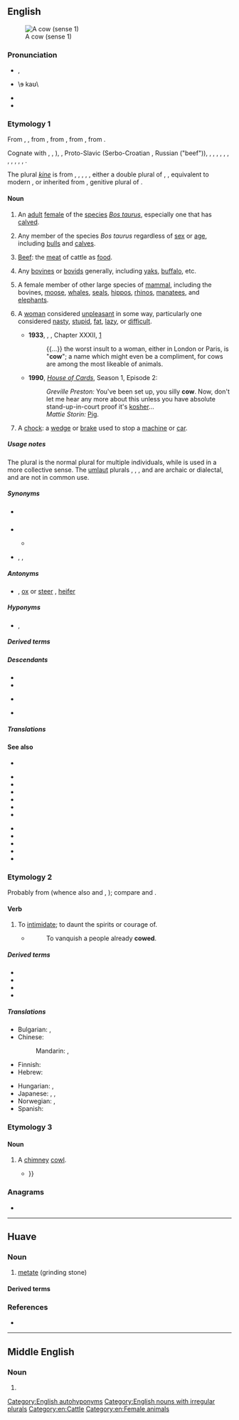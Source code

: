 {{also|COW}}
==English==
[[Image:Koe in weiland bij Gorssel.JPG|thumb|A cow (sense 1)]]

===Pronunciation===
* {{enPR|kou}}, {{IPA|en|/kaʊ/}}
* {{audio|en|en-uk-a cow.ogg|Audio (UK)}} \ɘ kaʊ\
* {{audio|en|en-us-cow.ogg|Audio (US)}}
* {{rhymes|en|aʊ}}

===Etymology 1===
From {{inh|en|enm|cou}}, {{m|enm|cu}}, from {{inh|en|ang|cū||cow}}, from {{inh|en|gmw-pro|*kū}}, from {{inh|en|gem-pro|*kūz||cow}}, from {{inh|en|ine-pro|*gʷṓws||cow}}. 

Cognate with {{cog|sa|गो}}, {{cog|grc|βοῦς}}, {{cog|fa|گاو|tr=gāv}}), {{cog|lv|govs||cow}}, Proto-Slavic {{m|sla-pro|*govędo}} (Serbo-Croatian {{m|sh|govedo}}, Russian {{m|ru|говядина}} ("beef")), {{cog|sco|coo||cow}}, {{cog|frr|ko}}, {{m|frr|kø||cow}}, {{cog|fy|ko||cow}}, {{cog|nl|koe||cow}}, {{cog|nds|Koh|Koh, Koo, Kau|cow}}, {{cog|de|Kuh||cow}}, {{cog|sv|ko||cow}}, {{cog|no|ku||cow}}, {{cog|is|kýr||cow}}, {{cog|la|bōs||ox, bull, cow}}, {{cog|hy|կով||cow}}.

<!--Moved from [[kine]].-->The plural ''[[kine]]'' is from {{inh|en|enm|kyne}}, {{m|enm|kyn}}, {{m|enm|kuin}}, {{m|enm|kiin}}, {{m|enm|kien|t=cows}}, either a double plural of {{cog|enm|ky}}, {{m|enm|kye|t=cows}}, equivalent to modern {{suffix|en|kye|en|pos=noun plural|nocat=1}}, or inherited from {{inh|en|ang|cȳna|t=cows', of cows}}, genitive plural of {{m|ang|cū|t=cow}}.

====Noun====
{{wikipedia}}
{{en-noun|s|cattle|kine}} {{qualifier|see usage notes}}

# {{lb|en|properly}} An [[adult]] [[female]] of the [[species]] ''[[Bos taurus]]'', especially one that has [[calved]].
#: {{ux|en|'''Cow''' milk is the most common form of milk in Europe.}}
# {{lb|en|formerly inexact but now common}} Any member of the species ''Bos taurus'' regardless of [[sex]] or [[age]], including [[bull]]s and [[calf|calves]].
# {{lb|en|uncommon}} [[beef|Beef]]: the [[meat]] of cattle as [[food]].
#: {{ux|en|The only meat I eat is '''cow'''.}}
# {{lb|en|uncommon}} Any [[bovine]]s or [[bovid]]s generally, including [[yak]]s, [[buffalo]], etc.
# {{lb|en|biology}} A female member of other large species of [[mammal]], including the bovines, [[moose]], [[whale]]s, [[seal]]s, [[hippo]]s, [[rhino]]s, [[manatee]]s, and [[elephant]]s.
# {{lb|en|derogatory|UK|AU|informal}} A [[woman]] considered [[unpleasant]] in some way, particularly one considered [[nasty]], [[stupid]], [[fat]], [[lazy]], or [[difficult]].
#* '''1933''', {{w|George Orwell}}, ''{{w|Down and Out in Paris and London}}'', Chapter XXXII, [http://www.gutenberg.net.au/ebooks01/0100171h.html]
#*: {{...}} the worst insult to a woman, either in London or Paris, is "'''cow'''"; a name which might even be a compliment, for cows are among the most likeable of animals.
#* '''1990''', ''[[w:House of Cards (UK TV show)|House of Cards]]'', Season 1, Episode 2:
#*: ''Greville Preston:'' You've been set up, you silly '''cow'''. Now, don't let me hear any more about this unless you have absolute stand-up-in-court proof it's [[kosher]]...<br>''Mattie Storin:'' [[pig|Pig]].
# {{lb|en|mining}} A [[chock]]: a [[wedge]] or [[brake]] used to stop a [[machine]] or [[car]].

=====Usage notes=====
The plural {{m|en|cows}} is the normal plural for multiple individuals, while {{m|en|cattle}} is used in a more collective sense. The [[umlaut]] plurals {{m|en|kee}}, {{m|en|kie}}, {{m|en|kine}}, {{m|en|ky}} and {{m|en|kye}} are archaic or dialectal, and are not in common use.

=====Synonyms=====
* {{sense|derogatory: despicable woman}} {{l|en|bitch}}
* {{sense|female animal}}
** {{sense|female dolphin}} {{l|en|dolphinet}} {{q|archaic}}
* {{sense|informal: anything annoyingly difficult}} {{l|en|bastard}}, {{l|en|bitch}}, {{l|en|bugger}} {{qualifier|UK}}

=====Antonyms=====
* {{sense|female domesticated ox or other bovine}} {{l|en|bull}} {{qualifier|male, uncastrated}}, [[ox]] or [[steer]] {{qualifier|male, castrated}}, [[heifer]] {{qualifier|female, immature}}

=====Hyponyms=====
* {{sense|young or little}} {{l|en|cowlet}}, {{l|en|cowling}}

=====Derived terms=====
{{der3|en
|ant cow
|anticow
|bell cow
|black cow
|bulls and cows
|cash cow
|cat-cow
|cowbell
|cowberry
|cow bingo
|cowbird
|cow bite
|cowboy
|cowcatcher
|cow chip
|cow-clicker
|cow cocky
|cow cod soup
|cow corner
|cow creamer
|cowdom
|cowdung
|cow elephant
|cow-eyed
|cow eyes
|cowfinch
|cowfish
|cowflesh
|cowfoot
|cowfucker
|cowgal
|cowgirl
|cowhand
|cowhearted
|cowheel
|cowherb
|{{l|en|cowherd}}, {{l|en|cowherder}}
|cow hitch
|cow-hocked
|cowhouse
|cowish
|cow juice
|cowkeeper
|cow killer
|cowleech
|cowless
|cowlet
|cowlick
|cowlike
|cowling
|cowman
|{{l|en|cowmilk}}, {{l|en|cow milk}}, {{l|en|cow's milk}}
|cownose
|cow parsley
|cow parsnip
|{{l|en|cow pat}}, {{l|en|cow patty}}
|cowpath
|cowpea
|cowperson
|{{l|en|cowpie}}, {{l|en|cow pie}}
|cow-pilot
|cowpoke
|cowpony
|{{l|en|cowpool}}, {{l|en|cow pool}}
|cowpooling
|cowpox
|cowpuncher
|cowpunching
|cowpunk
|cowquake
|cowshed
|cowshit
|cow shot
|cowskin
|cow's lungwort
|{{l|en|cowstall}}, {{l|en|cow stall}}
|cow tipping
|cow town
|Cowtown
|{{l|en|cow-tree}}, {{l|en|cow tree}}
|cow vetch
|cow weed
|cow-wheat
|cowy
|cowyard
|cash cow
|dairy cow
|dogcow
|gentleman cow
|have a cow
|holy cow
|in two shakes of a cow's tail
|{{l|en|mad cow disease}}, {{l|en|mad cow}}
|mercow
|milch cow
|milk cow
|moly cow
|{{l|en|moo-cow}}, {{l|en|moo cow}}
|nearly never bulled a cow
|sacred cow
|sea cow
|springing cow
|Steller's sea cow
|supercow
|until the cows come home
|werecow
|yakow
}}

=====Descendants=====
* {{desc|srn|kaw}}
* {{desc|tpi|kau}}
* {{desc|bor=1|abe|kaoz}} {{q|from "cows"}}
* {{desc|bor=1|mi|kau}}

=====Translations=====
{{see translation subpage|Noun}}

====See also====
* {{pedia|List of sequenced animal genomes}}
{{top2}}
* {{l|en|beef}}
* {{l|en|bovine}}
* {{l|en|bull}}
* {{l|en|calf}}
* {{l|en|cattle}}
* {{l|en|heifer}}
{{mid2}}
* {{l|en|steer}}
* {{l|en|low}}
* {{l|en|moo}}
* {{l|en|ox}}
* {{l|en|veal}}
{{bottom}}

===Etymology 2===
Probably from {{der|en|non|kúga||to oppress}} (whence also {{cog|no|-}} and {{cog|da|kue}}, {{cog|sv|kuva}}); compare {{cog|is|kúfa||to set on top}} and {{cog|fo|kúga||to oppress}}.

====Verb====
{{en-verb}}

# {{lb|en|transitive|mostly|in the passive voice}} To [[intimidate]]; to daunt the spirits or courage of.
#: {{ux|en|Con artists are not '''cowed''' by the law.}}
#* {{RQ:Spectator|II|167|September 11 1711|Steele}}
#*: To vanquish a people already '''cowed'''.

=====Derived terms=====
* {{l|en|cowed}}
* {{l|en|cowedly}}
* {{l|en|cowedness}}
* {{l|en|uncowed}}

=====Translations=====
{{trans-top|to intimidate}}
* Bulgarian: {{t+|bg|сплашвам}}, {{t+|bg|укротявам}}
* Chinese:
*: Mandarin: {{t+|cmn|恐嚇}}, {{t+|cmn|恐吓|tr=kǒnghè}}
* Finnish: {{t+|fi|pelottaa}}
* Hebrew: {{t|he|הפחיד|tr=hifkhíd}}
{{trans-mid}}
* Hungarian: {{t+|hu|megfélemlít}}, {{t+|hu|elriaszt}}
* Japanese: {{t+|ja|威す|tr=おどす, odosu}}, {{t+|ja|脅迫|tr=きょうはくする, kyōhaku suru|alt=脅迫する}}, {{t+|ja|脅かす|tr=おびやかす, obiyakasu}}
* Norwegian: {{t+|no|kue}}, {{t|no|underkue}}
* Spanish: {{t+|es|intimidar}}
{{trans-bottom}}

===Etymology 3===

====Noun====
{{en-noun}}

# {{lb|en|UK|dialect}} A [[chimney]] [[cowl]].
#* {{quote-book|en|year=1836|author={{w|Charles Dickens}}| title={{w|The Pickwick Papers}}| passage=Who could live to gaze from day to day on bricks and slates, who had once felt the influence of a scene like this? Who could continue to exist, where there are no cows but the '''cows''' on the chimneypots; nothing redolent of Pan but pan-tiles; {{...}}}}

===Anagrams===
* {{anagrams|en|a=cow|CWO|WOC}}

[[Category:English autohyponyms]]
[[Category:English nouns with irregular plurals]]
[[Category:en:Cattle]]
[[Category:en:Female animals]]

----

==Huave==

===Noun===
{{head|huv|noun}}

# [[metate]] (grinding stone)

====Derived terms====
{{col3|huv
|end cow
|owix cow
}}

===References===
* {{R:Stairs et al. 1981|pages=88, 252}}

----

==Middle English==

===Noun===
{{head|enm|noun}}

# {{alt form|enm|cou}}